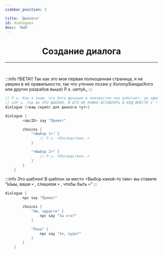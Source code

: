 ```yaml
---
sidebar_position: 3

title: 'Диалоги'
id: dialogues
desc: 'NaN'
---
```


<div align="center">

# Создание диалога

---

<br />

<div align="left" id="dont-copy">

:::info !!БЕТА!!
Так как это моя первая полноценная страница, я не уверен в её правильности, так что уточню позже у Холлоу/Бенди/Алго или других разрабов выше)
P.s. uertyk_
:::

```kts title="Основа диалога"
// P.s. Как я знаю, это бета функция и неизвестно как работает, до официального релиза движка на 2.0 она может поменяться полностью!
// v2P.s. Так же ЭТО ШАБЛОН, И ЕГО НЕ НУЖНО ВСТАВЛЯТЬ В КОД ВМЕСТЕ С "<>" !!!
dialogue {<ващ скрипт для диалога тут>}
```

```kts title="Шаблон диалога"
dialogue {
        <npcID> say "Привет"

        choices {
            "<Выбор 1>" {
                // P.s. <Последствия..>
            }

            "<Выбор 2>" {
                // P.s. <Последствия..>
            }
        }
    }
```

:::info Это шаблон!
В шаблон за место <Выбор какой-то там> вы ставите "Ыыы, ваши 💀 , слишком 💀 , чтобы быть 💀"
:::

```kts title="Пример диалога"
dialogue {
        npc say "Привет"

        choices {
            "Хм, здрасте" {
                npc say "Ты хто?"
            }

            "Пока" {
                npc say "Ээ, куда?"
            }
        }
    }
```
